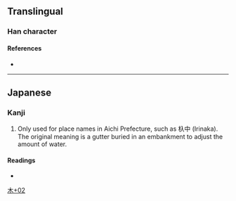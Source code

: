 {{character info/new}}
==Translingual==

===Han character===
{{Han char|rn=75|rad=木|as=02|sn=6|four=|canj=DO,XDO|ids=⿰木入}}

====References====
* {{Han ref|kx=0510.181|dj=0894.020|hdz=21155.031|uh=6741|ud=26433}}

----

==Japanese==

===Kanji===
{{ja-kanji|grade=|rs=木02}}

# Only used for place names in Aichi Prefecture, such as 杁中 (Irinaka). The original meaning is a gutter buried in an embankment to adjust the amount of water.

====Readings====
* {{ja-readings|on=|kun=[[えぶり]] (eburi), [[いり]] (iri)}}

[[Category:Japanese-only CJKV Characters|木+02]]